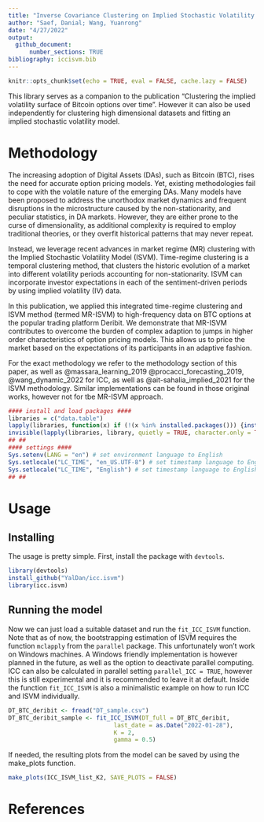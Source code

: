 ```yaml
---
title: "Inverse Covariance Clustering on Implied Stochastic Volatility Models"
author: "Saef, Danial; Wang, Yuanrong"
date: "4/27/2022"
output:
  github_document: 
      number_sections: TRUE
bibliography: iccisvm.bib
---
```


```r
knitr::opts_chunk$set(echo = TRUE, eval = FALSE, cache.lazy = FALSE)
```

This library serves as a companion to the publication "Clustering the implied volatility surface of Bitcoin options over time". However it can also be used independently for clustering high dimensional datasets and fitting an implied stochastic volatility model.

# Methodology

The increasing adoption of Digital Assets (DAs), such as Bitcoin (BTC), rises the need for accurate option pricing models. Yet, existing methodologies fail to cope with the volatile nature of the emerging DAs. Many models have been proposed to address the unorthodox market dynamics and frequent disruptions in the microstructure caused by the non-stationarity, and peculiar statistics, in DA markets. However, they are either prone to the curse of dimensionality, as additional complexity is required to employ traditional theories, or they overfit historical patterns that may never repeat. 

Instead, we leverage recent advances in market regime (MR) clustering with the Implied Stochastic Volatility Model (ISVM). Time-regime clustering is a temporal clustering method, that clusters the historic evolution of a market into different volatility periods accounting for non-stationarity. ISVM can incorporate investor expectations in each of the sentiment-driven periods by using implied volatility (IV) data. 

In this publication, we applied this integrated time-regime clustering and ISVM method (termed MR-ISVM) to high-frequency data on BTC options at the popular trading platform Deribit. We demonstrate that MR-ISVM contributes to overcome the burden of complex adaption to jumps in higher order characteristics of option pricing models. This allows us to price the market based on the expectations of its participants in an adaptive fashion.

For the exact methodology we refer to the methodology section of this paper, as well as \@massara_learning_2019 \@procacci_forecasting_2019, \@wang_dynamic_2022 for ICC, as well as \@ait-sahalia_implied_2021 for the ISVM methodology. Similar implementations can be found in those original works, however not for tbe MR-ISVM approach.

```r
#### install and load packages ####
libraries = c("data.table")
lapply(libraries, function(x) if (!(x %in% installed.packages())) {install.packages(x, dependencies = TRUE, repos = "http://cran.us.r-project.org")} )
invisible(lapply(libraries, library, quietly = TRUE, character.only = TRUE))
## ##
#### settings ####
Sys.setenv(LANG = "en") # set environment language to English
Sys.setlocale("LC_TIME", "en_US.UTF-8") # set timestamp language to English
Sys.setlocale("LC_TIME", "English") # set timestamp language to English
## ##
```

# Usage

## Installing

The usage is pretty simple. First, install the package with `devtools`.

```r
library(devtools)
install_github("YalDan/icc.isvm")
library(icc.isvm)
```

## Running the model

Now we can just load a suitable dataset and run the `fit_ICC_ISVM` function. Note that as of now, the bootstrapping estimation of ISVM requires the function `mclapply` from the `parallel` package. This unfortunately won't work on Windows machines. A Windows friendly implementation is however planned in the future, as well as the option to deactivate parallel computing. ICC can also be calculated in parallel setting `parallel_ICC = TRUE`, however this is still experimental and it is recommended to leave it at default. Inside the function `fit_ICC_ISVM` is also a minimalistic example on how to run ICC and ISVM individually.

```r
DT_BTC_deribit <- fread("DT_sample.csv")
DT_BTC_deribit_sample <- fit_ICC_ISVM(DT_full = DT_BTC_deribit,
                              last_date = as.Date("2022-01-28"),
                              K = 2,
                              gamma = 0.5)
```

If needed, the resulting plots from the model can be saved by using the make_plots function.

```r
make_plots(ICC_ISVM_list_K2, SAVE_PLOTS = FALSE)
```

# References
